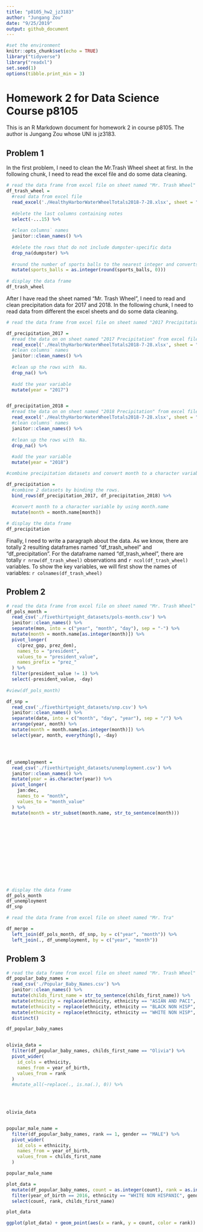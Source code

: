 ```yaml
---
title: "p8105_hw2_jz3183"
author: "Jungang Zou"
date: "9/25/2019"
output: github_document
---
```


```r
#set the environment
knitr::opts_chunk$set(echo = TRUE)
library("tidyverse")
library("readxl")
set.seed(1)
options(tibble.print_min = 3)
```

# Homework 2 for Data Science Course p8105

This is an R Markdown document for homework 2 in course p8105. The author is Jungang Zou whose UNI is jz3183.

## Problem 1

In the first problem, I need to clean the Mr.Trash Wheel sheet at first. In the following chunk, I need to read the excel file and do some data cleaning.
```r
# read the data frame from excel file on sheet named "Mr. Trash Wheel"
df_trash_wheel = 
  #read data from excel file
  read_excel('./HealthyHarborWaterWheelTotals2018-7-28.xlsx', sheet = "Mr. Trash Wheel", skip = 1) %>% 
  
  #delete the last columns containing notes
  select(-...15) %>% 
  
  #clean columns` names
  janitor::clean_names() %>% 
  
  #delete the rows that do not include dumpster-specific data
  drop_na(dumpster) %>% 
  
  #round the number of sports balls to the nearest integer and converts the result to an integer variable
  mutate(sports_balls = as.integer(round(sports_balls, 0)))
  
# display the data frame
df_trash_wheel
```

After I have read the sheet named "Mr. Trash Wheel", I need to read and clean precipitation data for 2017 and 2018. In the following chunk, I need to read data from different the excel sheets and do some data cleaning.


```r
# read the data frame from excel file on sheet named "2017 Precipitation" and "2018 Precipitation".

df_precipitation_2017 = 
  #read the data on on sheet named "2017 Precipitation" from excel file
  read_excel('./HealthyHarborWaterWheelTotals2018-7-28.xlsx', sheet = "2017 Precipitation", skip = 1) %>% 
  #clean columns` names
  janitor::clean_names() %>% 
  
  #clean up the rows with  Na.
  drop_na() %>% 
  
  #add the year variable
  mutate(year = "2017")


df_precipitation_2018 = 
  #read the data on on sheet named "2018 Precipitation" from excel file
  read_excel('./HealthyHarborWaterWheelTotals2018-7-28.xlsx', sheet = "2018 Precipitation", skip = 1) %>% 
  #clean columns` names
  janitor::clean_names() %>% 
  
  #clean up the rows with  Na.
  drop_na() %>% 
  
  #add the year variable
  mutate(year = "2018")

#combine precipitation datasets and convert month to a character variable

df_precipitation = 
  #combine 2 datasets by binding the rows.
  bind_rows(df_precipitation_2017, df_precipitation_2018) %>% 
  
  #convert month to a character variable by using month.name
  mutate(month = month.name[month])

# display the data frame
df_precipitation
```

Finally, I need to write a paragraph about the data. As we know, there are totally 2 resulting dataframes named "df_trash_wheel" and "df_precipitation". For the dataframe named "df_trash_wheel", there are totally `r nrow(df_trash_wheel)` observations and `r ncol(df_trash_wheel)` variables. To show the key variables, we will first show the names of variables: `r colnames(df_trash_wheel)`


## Problem 2

```r
# read the data frame from excel file on sheet named "Mr. Trash Wheel"
df_pols_month = 
  read_csv('./fivethirtyeight_datasets/pols-month.csv') %>% 
  janitor::clean_names() %>% 
  separate(mon, into = c("year", "month", "day"), sep = "-") %>% 
  mutate(month = month.name[as.integer(month)]) %>% 
  pivot_longer(
    c(prez_gop, prez_dem),
    names_to = "president", 
    values_to = "president_value",
    names_prefix = "prez_"
  ) %>% 
  filter(president_value != 1) %>% 
  select(-president_value, -day)
  
#view(df_pols_month)

df_snp = 
  read_csv('./fivethirtyeight_datasets/snp.csv') %>% 
  janitor::clean_names() %>% 
  separate(date, into = c("month", "day", "year"), sep = "/") %>% 
  arrange(year, month) %>% 
  mutate(month = month.name[as.integer(month)]) %>% 
  select(year, month, everything(), -day)




df_unemployment = 
  read_csv('./fivethirtyeight_datasets/unemployment.csv') %>% 
  janitor::clean_names() %>% 
  mutate(year = as.character(year)) %>% 
  pivot_longer(
    jan:dec,
    names_to = "month", 
    values_to = "month_value"
  ) %>% 
  mutate(month = str_subset(month.name, str_to_sentence(month)))


  
  
  
  




  
  
  
# display the data frame
df_pols_month
df_unemployment 
df_snp
```


```r
# read the data frame from excel file on sheet named "Mr. Tra"

df_merge = 
  left_join(df_pols_month, df_snp, by = c("year", "month")) %>% 
  left_join(., df_unemployment, by = c("year", "month"))


```


## Problem 3

```r
# read the data frame from excel file on sheet named "Mr. Trash Wheel"
df_popular_baby_names = 
  read_csv('./Popular_Baby_Names.csv') %>% 
  janitor::clean_names() %>% 
  mutate(childs_first_name = str_to_sentence(childs_first_name)) %>% 
  mutate(ethnicity = replace(ethnicity, ethnicity == "ASIAN AND PACI", "ASIAN AND PACIFIC ISLANDER")) %>% 
  mutate(ethnicity = replace(ethnicity, ethnicity == "BLACK NON HISP", "BLACK NON HISPANIC")) %>% 
  mutate(ethnicity = replace(ethnicity, ethnicity == "WHITE NON HISP", "WHITE NON HISPANIC")) %>%
  distinct()

df_popular_baby_names


olivia_data = 
  filter(df_popular_baby_names, childs_first_name == "Olivia") %>% 
  pivot_wider(
    id_cols = ethnicity,
    names_from = year_of_birth, 
    values_from = rank
  )
  #mutate_all(~replace(., is.na(.), 0)) %>% 
  
  


olivia_data


popular_male_name = 
  filter(df_popular_baby_names, rank == 1, gender == "MALE") %>% 
  pivot_wider(
    id_cols = ethnicity,
    names_from = year_of_birth, 
    values_from = childs_first_name
  ) 

popular_male_name

plot_data = 
  mutate(df_popular_baby_names, count = as.integer(count), rank = as.integer(rank)) %>% 
  filter(year_of_birth == 2016, ethnicity == "WHITE NON HISPANIC", gender == "MALE") %>% 
  select(count, rank, childs_first_name) 

plot_data

ggplot(plot_data) + geom_point(aes(x = rank, y = count, color = rank))

```